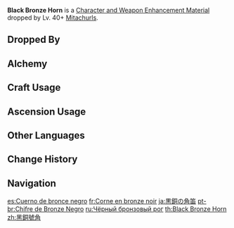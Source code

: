 {{Item Infobox
|id           = 112015
|image        = Item Black Copper Horn.png
|type         = Character and Weapon Enhancement Materials
|group        = Hilichurl Horns
|group2       = Elite Enemy Drops
|invCategory  = Character Development Items
|quality      = 3
|description  = A metallic monster horn that can only be obtained from especially strong hilichurls, since blowing on the horn takes real strength.
|source1      = Dropped by Lv. 40+ [[Mitachurls]]
|source2      = Dropped by Lv. 40+ [[Lawachurls]]
|source3      = [[Alchemy]]
|source4      = 
|source5      = 
}}
'''Black Bronze Horn''' is a [[Character and Weapon Enhancement Material]] dropped by Lv. 40+ [[Mitachurls]].

==Dropped By==
{{Dropped By|level=40}}

==Alchemy==
{{Recipe
|type = Crafting
|Heavy Horn = 3
|Mora = 50
|sort = Heavy Horn;Mora
}}

==Craft Usage==
{{Craft Usage}}

==Ascension Usage==
{{Ascension Usage}}
<!--
==Video Guides==
{{EVT
|video1   = 
|caption1 = 
}}
-->
==Other Languages==
{{Other Languages
|en      = Black Bronze Horn
|zhs     = 黑铜号角
|zhs_rm  = Hēi Tóng Hàojiǎo
|zht     = 黑銅號角
|zht_rm  = Hēi Tóng Hàojiǎo
|zh_tl   = Black Bronze Horn
|ja      = 黒銅の角笛
|ja_rm   = Kokudou no Tsunobue{{Assumed}}
|ja_tl   = Black Copper Horn
|ko      = 흑동 나팔
|ko_rm   = Heukdong Napal
|ko_tl   = Black Copper Horn
|es      = Cuerno de bronce negro
|es_tl   = Black Bronze Horn
|fr      = Corne en bronze noir
|fr_tl   = Black Bronze Horn
|ru      = Чёрный бронзовый рог
|ru_tl   = Black Bronze Horn
|th      = Black Bronze Horn
|vi      = Sừng Đồng Đen
|vi_tl   = Black Copper Horn
|de      = Kupferhorn
|de_tl   = Copper Horn
|id      = Black Bronze Horn
|pt      = Chifre de Bronze Negro
|pt_tl   = Black Bronze Horn
|tr      = Siyah Bronz Boynuz
|tr_tl   = 
|it      = Corno di bronzo nero
|it_tl   = Black Bronze Horn
}}

==Change History==
{{Change History|1.0}}

==Navigation==
{{Development Item Navbox|Character and Weapon Enhancement Materials}}

[[es:Cuerno de bronce negro]]
[[fr:Corne en bronze noir]]
[[ja:黒銅の角笛]]
[[pt-br:Chifre de Bronze Negro]]
[[ru:Чёрный бронзовый рог]]
[[th:Black Bronze Horn]]
[[zh:黑銅號角]]